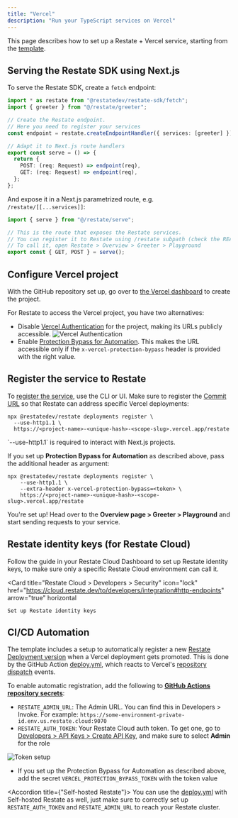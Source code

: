 ```yaml
---
title: "Vercel"
description: "Run your TypeScript services on Vercel"
---
```



This page describes how to set up a Restate + Vercel service, starting from the [template](https://github.com/restatedev/vercel-template).

<Card
    title="Create your Restate + Vercel GitHub repository"
    icon="github"
    href="https://github.com/new?template_name=vercel-template&template_owner=restatedev"
    arrow="true"
    horizontal
/>

## Serving the Restate SDK using Next.js

To serve the Restate SDK, create a `fetch` endpoint:

```typescript {"CODE_LOAD::https://raw.githubusercontent.com/restatedev/examples/refs/heads/main/typescript/templates/vercel/src/restate/serve.ts"} 
import * as restate from "@restatedev/restate-sdk/fetch";
import { greeter } from "@/restate/greeter";

// Create the Restate endpoint. 
// Here you need to register your services
const endpoint = restate.createEndpointHandler({ services: [greeter] });

// Adapt it to Next.js route handlers
export const serve = () => {
  return {
    POST: (req: Request) => endpoint(req),
    GET: (req: Request) => endpoint(req),
  };
};
```

And expose it in a Next.js parametrized route, e.g. `/restate/[[...services]]`:

```typescript {"CODE_LOAD::https://raw.githubusercontent.com/restatedev/examples/refs/heads/main/typescript/templates/vercel/src/app/restate/%5B%5B...services%5D%5D/route.ts"} 
import { serve } from "@/restate/serve";

// This is the route that exposes the Restate services.
// You can register it to Restate using /restate subpath (check the README)
// To call it, open Restate > Overview > Greeter > Playground
export const { GET, POST } = serve();
```

## Configure Vercel project

With the GitHub repository set up, go over to [the Vercel dashboard](https://vercel.com/new) to create the project.

For Restate to access the Vercel project, you have two alternatives:

* Disable [Vercel Authentication](https://vercel.com/docs/security/deployment-protection/methods-to-protect-deployments/vercel-authentication) for the project, making its URLs publicly accessible.
![Vercel Authentication](/img/services/deploy/vercel-disable-authentication.png)
* Enable [Protection Bypass for Automation](https://vercel.com/docs/deployment-protection/methods-to-bypass-deployment-protection/protection-bypass-automation). This makes the URL accessible only if the `x-vercel-protection-bypass` header is provided with the right value.

## Register the service to Restate

To [register the service](/services/versioning), use the CLI or UI. Make sure to register the [Commit URL](https://vercel.com/docs/deployments/generated-urls#generated-from-git) so that Restate can address specific Vercel deployments:

```shell
npx @restatedev/restate deployments register \
  --use-http1.1 \
  https://<project-name>-<unique-hash>-<scope-slug>.vercel.app/restate
```

<Tip>
    `--use-http1.1` is required to interact with Next.js projects.
</Tip>

If you set up **Protection Bypass for Automation** as described above, pass the additional header as argument:

```shell
npx @restatedev/restate deployments register \
    --use-http1.1 \
    --extra-header x-vercel-protection-bypass=<token> \
    https://<project-name>-<unique-hash>-<scope-slug>.vercel.app/restate
```

You're set up! Head over to the **Overview page > Greeter > Playground** and start sending requests to your service.

## Restate identity keys (for Restate Cloud)

Follow the guide in your Restate Cloud Dashboard to set up Restate identity keys, to make sure only a specific Restate Cloud environment can call it.

<Card
    title="Restate Cloud > Developers > Security"
    icon="lock"
    href="https://cloud.restate.dev/to/developers/integration#http-endpoints"
    arrow="true"
    horizontal
>
    Set up Restate identity keys
</Card>

## CI/CD Automation

The template includes a setup to automatically register a new [Restate Deployment version](/services/versioning) when a Vercel deployment gets promoted.
This is done by the GitHub Action [deploy.yml](https://github.com/restatedev/examples/blob/main/typescript/templates/vercel/.github/workflows/deploy.yml), which reacts to Vercel's [repository dispatch](https://vercel.com/docs/git/vercel-for-github#repository-dispatch-events) events.

To enable automatic registration, add the following to [**GitHub Actions repository secrets**](https://docs.github.com/en/actions/how-tos/write-workflows/choose-what-workflows-do/use-secrets):
- `RESTATE_ADMIN_URL`: The Admin URL. You can find this in Developers > Invoke. For example: `https://some-environment-private-id.env.us.restate.cloud:9070`
- `RESTATE_AUTH_TOKEN`: Your Restate Cloud auth token. To get one, go to [Developers > API Keys > Create API Key](https://cloud.restate.dev?createApiKey=true&createApiKeyDescription=deployment-key&createApiKeyRole=rst:role::AdminAccess), and make sure to select **Admin** for the role

![Token setup](/img/services/deploy/deployment-token.png)

- If you set up the Protection Bypass for Automation as described above, add the secret `VERCEL_PROTECTION_BYPASS_TOKEN` with the token value

<Accordion title={"Self-hosted Restate"}>
    You can use the [deploy.yml](https://github.com/restatedev/examples/blob/main/typescript/templates/vercel/.github/workflows/deploy.yml) with Self-hosted Restate as well,
    just make sure to correctly set up `RESTATE_AUTH_TOKEN` and `RESTATE_ADMIN_URL` to reach your Restate cluster.
</Accordion>
